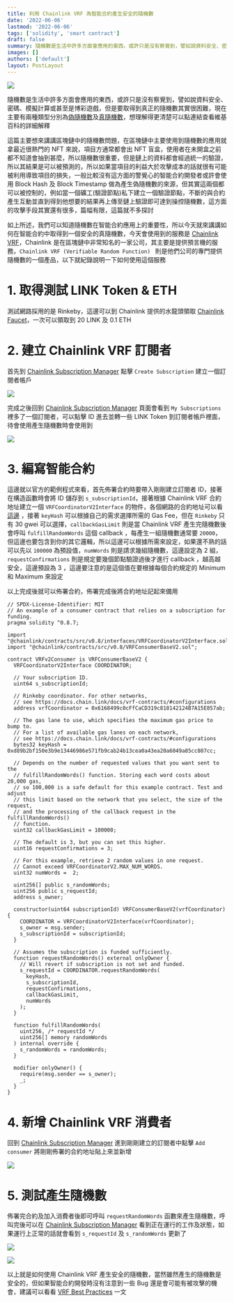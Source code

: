 ```yaml
---
title: 利用 Chainlink VRF 為智能合約產生安全的隨機數
date: '2022-06-06'
lastmod: '2022-06-06'
tags: ['solidity', 'smart contract']
draft: false
summary: 隨機數是生活中許多方面會應用的東西，或許只是沒有察覺到，譬如說資料安全、密碼、模擬計算或甚至是博彩遊戲，但是要取得到真正的隨機數其實很困難，現在主要有兩種類型分別為偽隨機數及真隨機數，這篇主要想來講講區塊鏈中的隨機數問題，在區塊鏈中主要使用到隨機數的應用就拿最近很熱門的 NFT 來說，項目方通常都會出 NFT 盲盒
images: []
authors: ['default']
layout: PostLayout
---
```


<TOCInline toc={props.toc} asDisclosure />

![](/static/images/2022/06/06/using-chainlink-vrf-for-randomness-generation/chainlink-vrf.png)

隨機數是生活中許多方面會應用的東西，或許只是沒有察覺到，譬如說資料安全、密碼、模擬計算或甚至是博彩遊戲，但是要取得到真正的隨機數其實很困難，現在主要有兩種類型分別為[偽隨機數](https://en.wikipedia.org/wiki/Pseudorandom_number_generator)及[真隨機數](https://en.wikipedia.org/wiki/Pseudorandom_number_generator)，想理解得更清楚可以點連結查看維基百科的詳細解釋

這篇主要想來講講區塊鏈中的隨機數問題，在區塊鏈中主要使用到隨機數的應用就拿最近很熱門的 NFT 來說，項目方通常都會出 NFT 盲盒，使用者在未開盒之前都不知道會抽到甚麼，所以隨機數很重要，但是鏈上的資料都會經過統一的驗證，所以其結果是可以被預測的，所以如果當項目的利益大於攻擊成本的話就很有可能被利用導致項目的損失，一般比較沒有這方面的警覺心的智能合約開發者或許會使用 Block Hash 及 Block Timestamp 做為產生偽隨機數的來源，但其實這兩個都可以被控制的，例如當一個礦工(驗證節點)私下建立一個驗證節點，不斷的與合約產生互動並直到得到他想要的結果再上傳至鏈上驗證即可達到操控隨機數，這方面的攻擊手段其實還有很多，篇幅有限，這篇就不多探討

如上所述，我們可以知道隨機數在智能合約應用上的重要性，所以今天就來講講如何在智能合約中取得到一個安全的真隨機數，今天會使用到的服務是 [Chainlink VRF](https://docs.chain.link/docs/chainlink-vrf/)，Chainlink 是在區塊鏈中非常知名的一家公司，其主要是提供預言機的服務，`Chainlink VRF (Verifiable Random Function) ` 則是他們公司的專門提供隨機數的一個產品，以下就紀錄說明一下如何使用這個服務

# 1. 取得測試 LINK Token & ETH

測試網路採用的是 Rinkeby，這邊可以到 Chainlink 提供的水龍頭領取 [Chainlink Faucet](https://faucets.chain.link/rinkeby)，一次可以領取到 20 LINK 及 0.1 ETH

# 2. 建立 Chainlink VRF 訂閱者

首先到 [Chainlink Subscription Manager](https://vrf.chain.link/?_ga=2.175932065.220816201.1654478207-782070902.1649906148) 點擊 `Create Subscription` 建立一個訂閱者帳戶

![](/static/images/2022/06/06/using-chainlink-vrf-for-randomness-generation/001.png)

完成之後回到 [Chainlink Subscription Manager](https://vrf.chain.link/?_ga=2.175932065.220816201.1654478207-782070902.1649906148) 頁面會看到 `My Subscriptions` 裡多了一個訂閱者，可以點擊 ID 進去並轉一些 LINK Token 到訂閱者帳戶裡面，待會使用產生隨機數時會使用到

![](/static/images/2022/06/06/using-chainlink-vrf-for-randomness-generation/002.png)

# 3. 編寫智能合約

這邊就以官方的範例程式來看，首先佈署合約時要帶入剛剛建立訂閱者 ID，接著在構造函數時會將 ID 儲存到 `s_subscriptionId`，接著根據 Chainlink VRF 合約地址建立一個 `VRFCoordinatorV2Interface` 的物件，各個網路的合約地址可以看[這邊](https://docs.chain.link/docs/vrf-contracts/#configurations) ，接著 `keyHash` 可以根據自己的需求選擇所需的 Gas Fee，但在 `Rinkeby` 只有 30 gwei 可以選擇，`callbackGasLimit` 則是當 Chainlink VRF 產生完隨機數後會呼叫 `fulfillRandomWords` 這個 callback ，每產生一組隨機數通常要 `20000`，但這邊也要包含到你的其它邏輯，所以這邊可以根據所需來設定，如果還不熟的話可以先以 `100000` 為預設值，`numWords` 則是請求幾組隨機數，這邊設定為 2 組，`requestConfirmations` 則是規定要幾個節點驗證過後才進行 callback ，越高越安全，這邊預設為 3 ，這邊要注意的是這個值在要根據每個合約規定的 Minimum 和 Maximum 來設定

以上完成後就可以佈署合約，佈署完成後將合約地址記起來備用

```solidity
// SPDX-License-Identifier: MIT
// An example of a consumer contract that relies on a subscription for funding.
pragma solidity ^0.8.7;

import "@chainlink/contracts/src/v0.8/interfaces/VRFCoordinatorV2Interface.sol";
import "@chainlink/contracts/src/v0.8/VRFConsumerBaseV2.sol";

contract VRFv2Consumer is VRFConsumerBaseV2 {
  VRFCoordinatorV2Interface COORDINATOR;

  // Your subscription ID.
  uint64 s_subscriptionId;

  // Rinkeby coordinator. For other networks,
  // see https://docs.chain.link/docs/vrf-contracts/#configurations
  address vrfCoordinator = 0x6168499c0cFfCaCD319c818142124B7A15E857ab;

  // The gas lane to use, which specifies the maximum gas price to bump to.
  // For a list of available gas lanes on each network,
  // see https://docs.chain.link/docs/vrf-contracts/#configurations
  bytes32 keyHash = 0xd89b2bf150e3b9e13446986e571fb9cab24b13cea0a43ea20a6049a85cc807cc;

  // Depends on the number of requested values that you want sent to the
  // fulfillRandomWords() function. Storing each word costs about 20,000 gas,
  // so 100,000 is a safe default for this example contract. Test and adjust
  // this limit based on the network that you select, the size of the request,
  // and the processing of the callback request in the fulfillRandomWords()
  // function.
  uint32 callbackGasLimit = 100000;

  // The default is 3, but you can set this higher.
  uint16 requestConfirmations = 3;

  // For this example, retrieve 2 random values in one request.
  // Cannot exceed VRFCoordinatorV2.MAX_NUM_WORDS.
  uint32 numWords =  2;

  uint256[] public s_randomWords;
  uint256 public s_requestId;
  address s_owner;

  constructor(uint64 subscriptionId) VRFConsumerBaseV2(vrfCoordinator) {
    COORDINATOR = VRFCoordinatorV2Interface(vrfCoordinator);
    s_owner = msg.sender;
    s_subscriptionId = subscriptionId;
  }

  // Assumes the subscription is funded sufficiently.
  function requestRandomWords() external onlyOwner {
    // Will revert if subscription is not set and funded.
    s_requestId = COORDINATOR.requestRandomWords(
      keyHash,
      s_subscriptionId,
      requestConfirmations,
      callbackGasLimit,
      numWords
    );
  }

  function fulfillRandomWords(
    uint256, /* requestId */
    uint256[] memory randomWords
  ) internal override {
    s_randomWords = randomWords;
  }

  modifier onlyOwner() {
    require(msg.sender == s_owner);
    _;
  }
}
```

# 4. 新增 Chainlink VRF 消費者

回到 [Chainlink Subscription Manager](https://vrf.chain.link/?_ga=2.175932065.220816201.1654478207-782070902.1649906148) 進到剛剛建立的訂閱者中點擊 `Add consumer` 將剛剛佈署的合約地址貼上來並新增

![](/static/images/2022/06/06/using-chainlink-vrf-for-randomness-generation/003.png)

# 5. 測試產生隨機數

佈署完合約及加入消費者後即可呼叫 `requestRandomWords` 函數來產生隨機數，呼叫完後可以在 [Chainlink Subscription Manager](https://vrf.chain.link/?_ga=2.175932065.220816201.1654478207-782070902.1649906148) 看到正在運行的工作及狀態，如果運行上正常的話就會看到 `s_requestId` 及 `s_randomWords` 更新了

![](/static/images/2022/06/06/using-chainlink-vrf-for-randomness-generation/004.png)

![](/static/images/2022/06/06/using-chainlink-vrf-for-randomness-generation/005.png)

以上就是如何使用 Chainlink VRF 產生安全的隨機數，當然雖然產生的隨機數是安全的，但如果智能合約開發時沒有注意到一些 Bug 還是會可能有被攻擊的機會，建議可以看看 [VRF Best Practices](https://docs.chain.link/docs/chainlink-vrf-best-practices/) 一文
